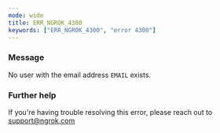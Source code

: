 ```yaml
---
mode: wide
title: ERR_NGROK_4300
keywords: ["ERR_NGROK_4300", "error 4300"]
---
```


### Message

No user with the email address `EMAIL` exists.

### Further help

If you're having trouble resolving this error, please reach out to [support@ngrok.com](mailto:support@ngrok.com?subject=Help%20with%20ERR_NGROK_4300)
